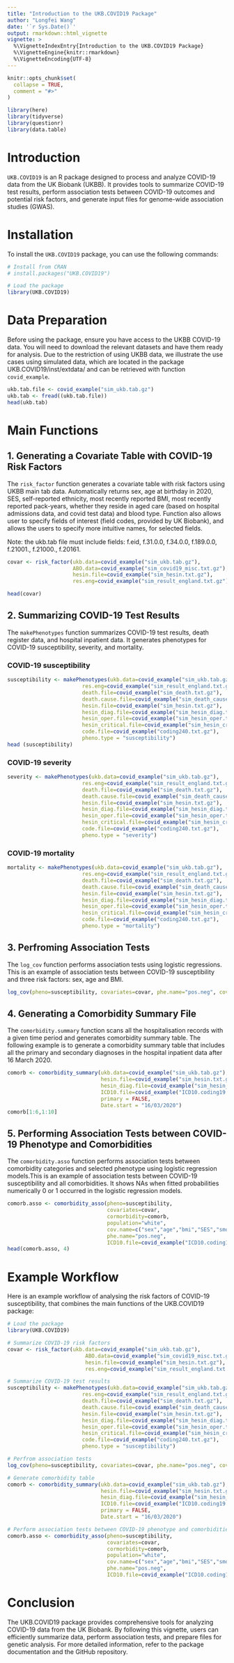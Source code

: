 ```yaml
---
title: "Introduction to the UKB.COVID19 Package"
author: "Longfei Wang"
date: '`r Sys.Date()`'
output: rmarkdown::html_vignette
vignette: >
  %\VignetteIndexEntry{Introduction to the UKB.COVID19 Package}
  %\VignetteEngine{knitr::rmarkdown}
  %\VignetteEncoding{UTF-8}
---
```


```r
knitr::opts_chunk$set(
  collapse = TRUE,
  comment = "#>"
)
```

```r
library(here)
library(tidyverse)
library(questionr)
library(data.table)
```

# Introduction

`UKB.COVID19` is an R package designed to process and analyze COVID-19 data from the UK Biobank (UKBB). It provides tools to summarize COVID-19 test results, perform association tests between COVID-19 outcomes and potential risk factors, and generate input files for genome-wide association studies (GWAS).

# Installation

To install the `UKB.COVID19` package, you can use the following commands:

```r
# Install from CRAN
# install.packages("UKB.COVID19")

# Load the package
library(UKB.COVID19)
```

# Data Preparation

Before using the package, ensure you have access to the UKBB COVID-19 data. You will need to download the relevant datasets and have them ready for analysis. Due to the restriction of using UKBB data, we illustrate the use cases using simulated data, which are located in the package UKB.COVID19/inst/extdata/ and can be retrieved with function `covid_example`.

```r
ukb.tab.file <- covid_example("sim_ukb.tab.gz")
ukb.tab <- fread((ukb.tab.file))
head(ukb.tab)
```

# Main Functions

## 1. Generating a Covariate Table with COVID-19 Risk Factors

The `risk_factor` function generates a covariate table with risk factors using UKBB main tab data. Automatically returns sex, age at birthday in 2020, SES, self-reported ethnicity, most recently reported BMI, most recently reported pack-years, whether they reside in aged care (based on hospital admissions data, and covid test data) and blood type. Function also allows user to specify fields of interest (field codes, provided by UK Biobank), and allows the users to specify more intuitive names, for selected fields.

Note: the ukb.tab file must include fields: f.eid, f.31.0.0, f.34.0.0, f.189.0.0, f.21001., f.21000., f.20161.

```r
covar <- risk_factor(ukb.data=covid_example("sim_ukb.tab.gz"),
                     ABO.data=covid_example("sim_covid19_misc.txt.gz"),
                     hesin.file=covid_example("sim_hesin.txt.gz"),
                     res.eng=covid_example("sim_result_england.txt.gz"))

head(covar)
```

## 2. Summarizing COVID-19 Test Results

The `makePhenotypes` function summarizes COVID-19 test results, death register data, and hospital inpatient data. It generates phenotypes for COVID-19 susceptibility, severity, and mortality.

### COVID-19 susceptibility

```r
susceptibility <- makePhenotypes(ukb.data=covid_example("sim_ukb.tab.gz"),
                        res.eng=covid_example("sim_result_england.txt.gz"),
                        death.file=covid_example("sim_death.txt.gz"),
                        death.cause.file=covid_example("sim_death_cause.txt.gz"),
                        hesin.file=covid_example("sim_hesin.txt.gz"),
                        hesin_diag.file=covid_example("sim_hesin_diag.txt.gz"),
                        hesin_oper.file=covid_example("sim_hesin_oper.txt.gz"),
                        hesin_critical.file=covid_example("sim_hesin_critical.txt.gz"),
                        code.file=covid_example("coding240.txt.gz"),
                        pheno.type = "susceptibility")
head (susceptibility)
```

### COVID-19 severity

```r
severity <- makePhenotypes(ukb.data=covid_example("sim_ukb.tab.gz"),
                        res.eng=covid_example("sim_result_england.txt.gz"),
                        death.file=covid_example("sim_death.txt.gz"),
                        death.cause.file=covid_example("sim_death_cause.txt.gz"),
                        hesin.file=covid_example("sim_hesin.txt.gz"),
                        hesin_diag.file=covid_example("sim_hesin_diag.txt.gz"),
                        hesin_oper.file=covid_example("sim_hesin_oper.txt.gz"),
                        hesin_critical.file=covid_example("sim_hesin_critical.txt.gz"),
                        code.file=covid_example("coding240.txt.gz"),
                        pheno.type = "severity")
```

### COVID-19 mortality

```r
mortality <- makePhenotypes(ukb.data=covid_example("sim_ukb.tab.gz"),
                        res.eng=covid_example("sim_result_england.txt.gz"),
                        death.file=covid_example("sim_death.txt.gz"),
                        death.cause.file=covid_example("sim_death_cause.txt.gz"),
                        hesin.file=covid_example("sim_hesin.txt.gz"),
                        hesin_diag.file=covid_example("sim_hesin_diag.txt.gz"),
                        hesin_oper.file=covid_example("sim_hesin_oper.txt.gz"),
                        hesin_critical.file=covid_example("sim_hesin_critical.txt.gz"),
                        code.file=covid_example("coding240.txt.gz"),
                        pheno.type = "mortality")
```

## 3. Perfroming Association Tests

The `log_cov` function performs association tests using logistic regressions. This is an example of association tests between COVID-19 susceptibility and three risk factors: sex, age and BMI.

```r
log_cov(pheno=susceptibility, covariates=covar, phe.name="pos.neg", cov.name=c("sex", "age", "bmi"))
```

## 4. Generating a Comorbidity Summary File

The `comorbidity.summary` function scans all the hospitalisation records with a given time period and generates comorbidity summary table. The following example is to generate a comorbidity summary table that includes all the primary and secondary diagnoses in the hospital inpatient data after 16 March 2020.

```r
comorb <- comorbidity_summary(ukb.data=covid_example("sim_ukb.tab.gz"),
                              hesin.file=covid_example("sim_hesin.txt.gz"), 
                              hesin_diag.file=covid_example("sim_hesin_diag.txt.gz"), 
                              ICD10.file=covid_example("ICD10.coding19.txt.gz"),
                              primary = FALSE,
                              Date.start = "16/03/2020")
comorb[1:6,1:10]
```

## 5. Performing Association Tests between COVID-19 Phenotype and Comorbidities

The `comorbidity.asso` function performs association tests between comorbidity categories and selected phenotype using logistic regression models.This is an example of association tests between COVID-19 susceptibility and all comorbidities. It shows NAs when fitted probabilities numerically 0 or 1 occurred in the logistic regression models.

```r
comorb.asso <- comorbidity_asso(pheno=susceptibility,
                                covariates=covar,
                                cormorbidity=comorb,
                                population="white",
                                cov.name=c("sex","age","bmi","SES","smoke","inAgedCare"),
                                phe.name="pos.neg",
                                ICD10.file=covid_example("ICD10.coding19.txt.gz"))
head(comorb.asso, 4)
```

# Example Workflow

Here is an example workflow of analysing the risk factors of COVID-19 susceptibility, that combines the main functions of the UKB.COVID19 package:

```r
# Load the package
library(UKB.COVID19)

# Summarize COVID-19 risk factors
covar <- risk_factor(ukb.data=covid_example("sim_ukb.tab.gz"), 
                         ABO.data=covid_example("sim_covid19_misc.txt.gz"),
                         hesin.file=covid_example("sim_hesin.txt.gz"),
                         res.eng=covid_example("sim_result_england.txt.gz"))

# Summarize COVID-19 test results
susceptibility <- makePhenotypes(ukb.data=covid_example("sim_ukb.tab.gz"),
                        res.eng=covid_example("sim_result_england.txt.gz"),
                        death.file=covid_example("sim_death.txt.gz"),
                        death.cause.file=covid_example("sim_death_cause.txt.gz"),
                        hesin.file=covid_example("sim_hesin.txt.gz"),
                        hesin_diag.file=covid_example("sim_hesin_diag.txt.gz"),
                        hesin_oper.file=covid_example("sim_hesin_oper.txt.gz"),
                        hesin_critical.file=covid_example("sim_hesin_critical.txt.gz"),
                        code.file=covid_example("coding240.txt.gz"),
                        pheno.type = "susceptibility")

# Perfrom association tests
log_cov(pheno=susceptibility, covariates=covar, phe.name="pos.neg", cov.name=c("sex", "age", "bmi"))

# Generate comorbidity table
comorb <- comorbidity_summary(ukb.data=covid_example("sim_ukb.tab.gz"),
                              hesin.file=covid_example("sim_hesin.txt.gz"), 
                              hesin_diag.file=covid_example("sim_hesin_diag.txt.gz"), 
                              ICD10.file=covid_example("ICD10.coding19.txt.gz"),
                              primary = FALSE,
                              Date.start = "16/03/2020")

# Perform association tests between COVID-19 phenotype and comorbidities
comorb.asso <- comorbidity_asso(pheno=susceptibility,
                                covariates=covar,
                                cormorbidity=comorb,
                                population="white",
                                cov.name=c("sex","age","bmi","SES","smoke","inAgedCare"),
                                phe.name="pos.neg",
                                ICD10.file=covid_example("ICD10.coding19.txt.gz"))

```

# Conclusion

The UKB.COVID19 package provides comprehensive tools for analyzing COVID-19 data from the UK Biobank. By following this vignette, users can efficiently summarize data, perform association tests, and prepare files for genetic analysis. For more detailed information, refer to the package documentation and the GitHub repository.
